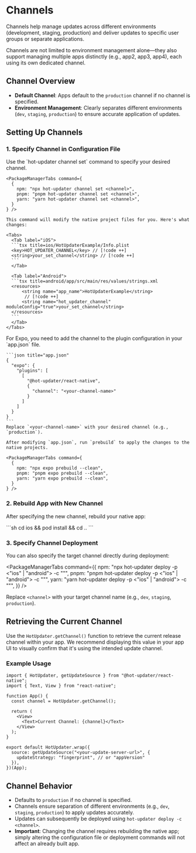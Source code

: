 
# Channels

Channels help manage updates across different environments (development, staging, production) and deliver updates to specific user groups or separate applications.

Channels are not limited to environment management alone—they also support managing multiple apps distinctly (e.g., app2, app3, app4), each using its own dedicated channel.

## Channel Overview

- **Default Channel**: Apps default to the `production` channel if no channel is specified.
- **Environment Management**: Clearly separates different environments (`dev`, `staging`, `production`) to ensure accurate application of updates.

## Setting Up Channels

### 1. Specify Channel in Configuration File

<Tabs>
  <Tab label="Basic">
    Use the `hot-updater channel set` command to specify your desired channel.

    <PackageManagerTabs command={
      {
        npm: "npx hot-updater channel set <channel>",
        pnpm: "pnpm hot-updater channel set <channel>",
        yarn: "yarn hot-updater channel set <channel>",
      }
    } />

    This command will modify the native project files for you. Here's what changes:

    <Tabs>
      <Tab label="iOS">
      ```tsx title=ios/HotUpdaterExample/Info.plist
      <key>HOT_UPDATER_CHANNEL</key> // [!code ++]
      <string>your_set_channel</string> // [!code ++]
      ```
      </Tab>

      <Tab label="Android">
      ```tsx title=android/app/src/main/res/values/strings.xml
      <resources>
          <string name="app_name">HotUpdaterExample</string>
           // [!code ++]
          <string name="hot_updater_channel" moduleConfig="true">your_set_channel</string>
      </resources>
      ```
      </Tab>
    </Tabs>
  </Tab>
  <Tab label="Expo">
    For Expo, you need to add the channel to the plugin configuration in your `app.json` file.

    ```json title="app.json"
    {
      "expo": {
        "plugins": [
          [
            "@hot-updater/react-native",
            {
              "channel": "<your-channel-name>"
            }
          ]
        ]
      }
    }
    ```
    Replace `<your-channel-name>` with your desired channel (e.g., `production`).

    After modifying `app.json`, run `prebuild` to apply the changes to the native projects.

    <PackageManagerTabs command={
      {
        npm: "npx expo prebuild --clean",
        pnpm: "pnpm expo prebuild --clean",
        yarn: "yarn expo prebuild --clean",
      }
    } />
  </Tab>
</Tabs>


### 2. Rebuild App with New Channel

After specifying the new channel, rebuild your native app:


<Tabs>
  <Tab label="Bare (React Native CLI)">
    <Tabs>
        <Tab label="iOS">
          ```sh
          cd ios && pod install && cd ..
          ```
          <PackageManagerTabs command={
            {
              npm: "npx react-native run-ios --mode Release",
              pnpm: "pnpm react-native run-ios --mode Release",
              yarn: "cd ios && pod install && cd ..\nyarn react-native run-ios --mode Release",
            }
          } />
        </Tab>
        <Tab label="Android">
        <PackageManagerTabs command={
          {
            npm: "npx react-native run-android --mode Release",
            pnpm: "pnpm react-native run-android --mode Release",
            yarn: "yarn react-native run-android --mode Release",
          }
        } />
      </Tab>
    </Tabs>
  </Tab>
  <Tab label="RNEF (React Native Enterprise Framework)">
    <Tabs>
        <Tab label="iOS">
          <PackageManagerTabs command={
            {
              npm: "npx rnef run:ios --configuration Release",
              pnpm: "pnpm rnef run:ios --configuration Release",
              yarn: "yarn rnef run:ios --configuration Release",
            }
          } />
        </Tab>
        <Tab label="Android">
        <PackageManagerTabs command={
          {
            npm: "npx rnef run:android --variant Release",
            pnpm: "pnpm rnef run:android --variant Release",
            yarn: "yarn rnef run:android --variant Release",
          }
        } />
      </Tab>
    </Tabs>
  </Tab>
  <Tab label="Expo">
    <Tabs>
        <Tab label="iOS">
          <PackageManagerTabs command={
            {
              npm: "npx expo run:ios --variant release",
              pnpm: "pnpm expo run:ios --variant release",
              yarn: "yarn expo run:ios --variant release",
            }
          } />
        </Tab>
        <Tab label="Android">
        <PackageManagerTabs command={
          {
            npm: "npx expo run:android --variant release",
            pnpm: "pnpm expo run:android --variant release",
            yarn: "yarn expo run:android --variant release",
          }
        } />
      </Tab>
    </Tabs>
  </Tab>
</Tabs>

### 3. Specify Channel Deployment

You can also specify the target channel directly during deployment:

<PackageManagerTabs command={{
  npm: "npx hot-updater deploy -p <\"ios\" | \"android\"> -c \"<channel>\"",
  pnpm: "pnpm hot-updater deploy -p <\"ios\" | \"android\"> -c \"<channel>\"",
  yarn: "yarn hot-updater deploy -p <\"ios\" | \"android\"> -c \"<channel>\"",
}} />

Replace `<channel>` with your target channel name (e.g., `dev`, `staging`, `production`).

## Retrieving the Current Channel

Use the `HotUpdater.getChannel()` function to retrieve the current release channel within your app.
We recommend displaying this value in your app UI to visually confirm that it's using the intended update channel.

### Example Usage

```tsx
import { HotUpdater, getUpdateSource } from "@hot-updater/react-native";
import { Text, View } from "react-native";

function App() {
  const channel = HotUpdater.getChannel();

  return (
    <View>
      <Text>Current Channel: {channel}</Text>
    </View>
  );
}

export default HotUpdater.wrap({
  source: getUpdateSource("<your-update-server-url>", {
    updateStrategy: "fingerprint", // or "appVersion"
  }),
})(App);
```

## Channel Behavior

- Defaults to `production` if no channel is specified.
- Channels ensure separation of different environments (e.g., `dev`, `staging`, `production`) to apply updates accurately.
- Updates can subsequently be deployed using `hot-updater deploy -c <channel>`.
- **Important**: Changing the channel requires rebuilding the native app; simply altering the configuration file or deployment commands will not affect an already built app.

